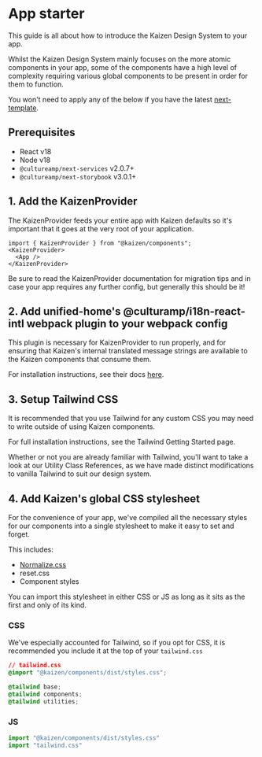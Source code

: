 
<Meta title="Guides/App starter" />

# App starter

This guide is all about how to introduce the Kaizen Design System to your app.

Whilst the Kaizen Design System mainly focuses on the more atomic components in your app, some of the components have a high level of complexity requiring various global components to be present in order for them to function.

<InlineNotification persistent type="informative">You won't need to apply any of the below if you have the latest <a href="https://github.com/cultureamp/next-template">next-template</a>.</InlineNotification>

## Prerequisites
- React v18
- Node v18
- `@cultureamp/next-services` v2.0.7+
- `@cultureamp/next-storybook` v3.0.1+

## 1. Add the KaizenProvider

The <LinkTo pageId="components-kaizen-provider-installation">KaizenProvider</LinkTo> feeds your entire app with Kaizen defaults so it's important that it goes at the very root of your application.

```tsx
import { KaizenProvider } from "@kaizen/components";
<KaizenProvider>
  <App />
</KaizenProvider>
```
Be sure to read the <LinkTo pageId="components-kaizen-provider-installation">KaizenProvider</LinkTo> documentation for migration tips and in case your app requires any further config, but generally this should be it!

## 2. Add unified-home's @culturamp/i18n-react-intl webpack plugin to your webpack config

This plugin is necessary for KaizenProvider to run properly, and for ensuring that Kaizen's internal translated message strings are
available to the Kaizen components that consume them.

For installation instructions, see their docs [here](https://github.com/cultureamp/unified-home/tree/master/packages/i18n-react-intl#integrating-with-webpack).

## 3. Setup Tailwind CSS

It is recommended that you use Tailwind for any custom CSS you may need to write outside of using Kaizen components.

For full installation instructions, see the <LinkTo pageId="systems-tailwind-getting-started">Tailwind Getting Started</LinkTo> page.

Whether or not you are already familiar with Tailwind, you'll want to take a look at our <LinkTo pageId="systems-tailwind-utility-class-references-overview">Utility Class References</LinkTo>, as we have made distinct modifications to vanilla Tailwind to suit our design system.

## 4. Add Kaizen's global CSS stylesheet

For the convenience of your app, we've compiled all the necessary styles for our components into a single stylesheet to make it easy to set and forget.

This includes:
- [Normalize.css](https://github.com/necolas/normalize.css)
- reset.css
- Component styles

You can import this stylesheet in either CSS or JS as long as it sits as the first and only of its kind.

### CSS
We've especially accounted for Tailwind, so if you opt for CSS, it is recommended you include it at the top of your `tailwind.css`
```css
// tailwind.css
@import "@kaizen/components/dist/styles.css";

@tailwind base;
@tailwind components;
@tailwind utilities;
```

### JS
```js
import "@kaizen/components/dist/styles.css"
import "tailwind.css"
```
